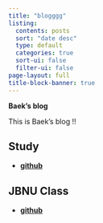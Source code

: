 ```yaml
---
title: "blogggg"
listing:
  contents: posts
  sort: "date desc"
  type: default
  categories: true
  sort-ui: false
  filter-ui: false
page-layout: full
title-block-banner: true
---
```



**Baek's blog**


This is Baek's blog !!


## Study
- [**github**](https://github.com/baekgyeongmin)


## JBNU Class
- [**github**](https://github.com/baekgyeongmin)


